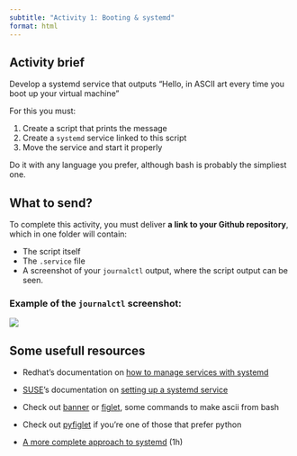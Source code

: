 ```yaml
---
subtitle: "Activity 1: Booting & systemd"
format: html
---
```


## Activity brief

Develop a systemd service that outputs "Hello, <your name> in ASCII art every time you boot up your virtual machine"

For this you must:

1. Create a script that prints the message
2. Create a `systemd` service linked to this script 
3. Move the service and start it properly

Do it with any language you prefer, although bash is probably the simpliest one.

## What to send?

To complete this activity, you must deliver **a link to your Github repository**, which in one folder will contain:

-   The script itself
-   The `.service` file
-   A screenshot of your `journalctl` output, where the script output can be seen.

::: callout-tip
### Example of the `journalctl` screenshot:

![](images/paste-1.png)
:::

## Some usefull resources

-   Redhat's documentation on [how to manage services with systemd](https://docs.redhat.com/en/documentation/red_hat_enterprise_linux/7/html/system_administrators_guide/chap-managing_services_with_systemd)

-   [SUSE](https://www.youtube.com/watch?v=nLdexZlVkAY&list=RDnLdexZlVkAY&start_radio=1)'s documentation on [setting up a systemd service](https://documentation.suse.com/en-us/smart/systems-management/html/systemd-setting-up-service/index.html)

-   Check out [banner](https://man.cx/banner) or [figlet](https://man.cx/figlet), some commands to make ascii from bash

-   Check out [pyfiglet](https://pypi.org/project/pyfiglet/) if you're one of those that prefer python

- [A more complete approach to systemd](https://www.youtube.com/watch?v=Kzpm-rGAXos) (1h)
